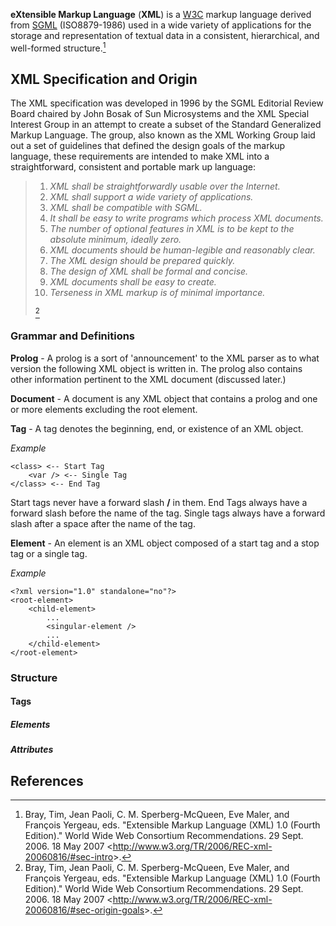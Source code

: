 '''eXtensible Markup Language''' ('''XML''') is a [[W3C]] markup language derived from [[SGML]] (ISO8879-1986) used in a wide variety of applications for the storage and representation of textual data in a consistent, hierarchical, and well-formed structure.<ref>Bray, Tim, Jean Paoli, C. M. Sperberg-McQueen, Eve Maler, and François Yergeau, eds. "Extensible Markup Language (XML) 1.0 (Fourth Edition)." World Wide Web Consortium Recommendations. 29 Sept. 2006. 18 May 2007 <http://www.w3.org/TR/2006/REC-xml-20060816/#sec-intro>.</ref>

== XML Specification and Origin ==

The XML specification was developed in 1996 by the SGML Editorial Review Board chaired by John Bosak of Sun Microsystems and the XML Special Interest Group in an attempt to create a subset of the Standard Generalized Markup Language. The group, also known as the XML Working Group  laid out a set of guidelines that defined the design goals of the markup language, these requirements are intended to make XML into a straightforward, consistent and portable mark up language:
<blockquote>

#''XML shall be straightforwardly usable over the Internet.''
#''XML shall support a wide variety of applications.''
#''XML shall be compatible with SGML.''
#''It shall be easy to write programs which process XML documents.''
#''The number of optional features in XML is to be kept to the absolute minimum, ideally zero.''
#''XML documents should be human-legible and reasonably clear.''
#''The XML design should be prepared quickly.''
#''The design of XML shall be formal and concise.''
#''XML documents shall be easy to create.''
#''Terseness in XML markup is of minimal importance.''

<ref>Bray, Tim, Jean Paoli, C. M. Sperberg-McQueen, Eve Maler, and François Yergeau, eds. "Extensible Markup Language (XML) 1.0 (Fourth Edition)." World Wide Web Consortium Recommendations. 29 Sept. 2006. 18 May 2007 <http://www.w3.org/TR/2006/REC-xml-20060816/#sec-origin-goals>.</ref>



</blockquote>

=== Grammar and Definitions ===

'''Prolog''' - A prolog is a sort of 'announcement' to the XML parser as to what version the following XML object is written in. The prolog also contains other information pertinent to the XML document (discussed later.)

'''Document''' - A document is any XML object that contains a prolog and one or more elements excluding the root element.

'''Tag''' - A tag denotes the beginning, end, or existence of an XML object.

''Example''
<pre>
<class> <-- Start Tag
    <var /> <-- Single Tag
</class> <-- End Tag
</pre>

Start tags never have a forward slash '''/''' in them. End Tags always have a forward slash before the name of the tag. Single tags always have a forward slash after a space after the name of the tag.

'''Element''' - An element is an XML object composed of a start tag and a stop tag or a single tag.

''Example''
<pre>
<?xml version="1.0" standalone="no"?>
<root-element>
    <child-element>
        ...
        <singular-element />
        ...
    </child-element>
</root-element>
</pre>

=== Structure ===

==== Tags ====

===== Elements =====

===== Attributes =====

== References ==
<references/>